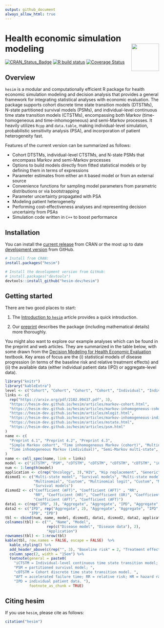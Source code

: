 ```yaml
---
output: github_document
always_allow_html: true
---
```


# Health economic simulation modeling <img src="man/figures/logo.png" align="right" width="90" />

<!-- badges: start -->
[![CRAN_Status_Badge](https://www.r-pkg.org/badges/version/hesim)](https://cran.r-project.org/package=hesim)
 [![R build status](https://github.com/hesim-dev/hesim/workflows/R-CMD-check/badge.svg)](https://github.com/hesim-dev/hesim/actions)
[![Coverage Status](https://codecov.io/gh/hesim-dev/hesim/branch/master/graph/badge.svg)](https://codecov.io/gh/hesim-dev/hesim)
<!-- badges: end -->

## Overview
`hesim` is a modular and computationally efficient R package for health economic simulation modeling and decision analysis that provides a general framework for integrating statistical analyses with economic evaluation. The package supports cohort discrete time state transition models (DTSTMs), N-state partitioned survival models (PSMs), and individual-level continuous time state transition models (CTSTMs), encompassing both Markov (time-homogeneous and time-inhomogeneous) and semi-Markov processes. It heavily utilizes `Rcpp` and `data.table`, making individual-level simulation, probabilistic sensitivity analysis (PSA), and incorporation of patient heterogeneity fast. 

Features of the current version can be summarized as follows:

* Cohort DTSTMs, individual-level CTSTMs, and N-state PSMs that encompass Markov and semi-Markov processes
* Options to build models directly from fitted statistical models or by defining them in terms of expressions
* Parameter estimates from either an `R` based model or from an external source
* Convenience functions for sampling model parameters from parametric distributions or via bootstrapping
* Parameter uncertainty propagated with PSA
* Modeling patient heterogeneity 
* Performing cost-effectiveness analyses and representing decision uncertainty from PSAs
* Simulation code written in `C++` to boost performance

## Installation
You can install the [current release](https://hesim-dev.github.io/hesim/) from CRAN or the most up to date [development version](https://hesim-dev.github.io/hesim/dev/) from GitHub. 

```r
# Install from CRAN:
install.packages("hesim")

# Install the development version from GitHub:
# install.packages("devtools")
devtools::install_github("hesim-dev/hesim")
```

## Getting started
There are two good places to start: 

1. The [Introduction to `hesim`](https://hesim-dev.github.io/hesim/articles/intro.html) article provides a quick introduction.

2. Our [preprint](https://arxiv.org/abs/2102.09437) describes the package (including mathematical details) more thoroughly. 

You might also want to explore our example analyses which can be found in the preprint and web articles. They are summarized in the table below, with some drawn from the [Decision Modeling for Health Economic Evaluation](https://www.herc.ox.ac.uk/downloads/decision-modelling-for-health-economic-evaluation) textbook. Key areas of focus are the (i) statistical models of disease progression (in terms of the baseline risk and relative treatment effects) and (ii) the available data (either individual patient data (IPD) or aggregate-level data).

```r
library("knitr")
library("kableExtra")
level <- c("Cohort", "Cohort", "Cohort", "Cohort", "Individual", "Individual", "Cohort")
links <- c(
  rep("https://arxiv.org/pdf/2102.09437.pdf", 3),
  "https://hesim-dev.github.io/hesim/articles/markov-cohort.html",
  "https://hesim-dev.github.io/hesim/articles/markov-inhomogeneous-cohort.html",
  "https://hesim-dev.github.io/hesim/articles/mlogit.html",
  "https://hesim-dev.github.io/hesim/articles/markov-inhomogeneous-indiv.html",
  "https://hesim-dev.github.io/hesim/articles/mstate.html",
  "https://hesim-dev.github.io/hesim/articles/psm.html"
)
name <- c(
  "Preprint 4.1", "Preprint 4.2", "Preprint 4.3",
  "Simple Markov cohort", "Time inhomogeneous Markov (cohort)", "Multinomial logit",
  "Time inhomogeneous Markov (individual)", "Semi-Markov multi-state", "4-state PSM"
)
name <- cell_spec(name, link = links)
model <- c("iCTSTM", "PSM", "cDTSTM", "cDTSTM", "cDTSTM", "cDTSTM", "iCTSTM", "iCTSTM", "PSM")
num <- 1:length(model)
application <- c(rep("Oncology", 3),"HIV", "Hip replacement", "Generic", "Hip replacement", "Generic", "Oncology")
dismod1 <- c("Multi-state model", "Survival models", "Multi-state model (panel data)", 
             "Multinomial", "Custom", "Multinomial logit", "Custom", "Multi-state model", 
             "Survival models")
dismod2 <- c("Coefficient (AFT)", "Coefficient (AFT)" , "RR",
             "RR", "Coefficient (HR)", "Coefficient (OR)", "Coefficient (HR)", 
             "Coefficient (AFT)", "Coefficient (AFT)")
data1 <- c(rep("IPD", 3), "Aggregate", "Aggregate", "IPD", "Aggregate", "IPD", "IPD")
data2 <- c("IPD", rep("Aggregate", 2), "Aggregate", "Aggregate", "IPD", "Aggregate",
           "IPD", "IPD")
tbl <- cbind(num, name, model, dismod1, data1, dismod2, data2, application)
colnames(tbl) <- c("", "Name", "Model", 
                   rep(c("Disease model", "Disease data"), 2),
                   "Application")
rownames(tbl) <- 1:nrow(tbl)
kable(tbl, row.names = FALSE, escape = FALSE)  %>% 
  kable_styling() %>%
  add_header_above(c(rep("", 3), "Baseline risk" = 2, "Treatment effect" = 2, "")) %>%
  column_spec(2, width = "15em") %>%
  footnote(general = paste0(
    "iCTSTM = Individual-level continuous time state transition model; ",
    "PSM = partitioned survival model; ", 
    "cDTSTM = Cohort discrete time state transition model. ",
    "AFT = accelerated failure time; RR = relative risk; HR = hazard ratio; OR = odds ratio. ",
    "IPD = individual patient data. "),
           footnote_as_chunk = TRUE)
```

## Citing hesim
If you use `hesim`, please cite as follows:

```r
citation("hesim")
```